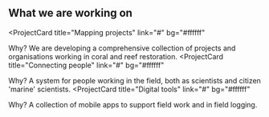 ## What we are working on

<ProjectCard
  title="Mapping projects"
  link="#"
  bg="#ffffff"
>
  Why? We are developing a comprehensive collection of projects and organisations working in coral and reef restoration.
</ProjectCard>
<ProjectCard
  title="Connecting people"
  link="#"
  bg="#ffffff"
>
  Why? A system for people working in the field, both as scientists and citizen 'marine' scientists.
</ProjectCard>
<ProjectCard
  title="Digital tools"
  link="#"
  bg="#ffffff"
>
  Why? A collection of mobile apps to support field work and in field logging.
</ProjectCard>
